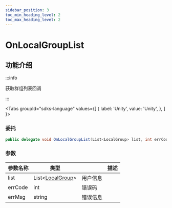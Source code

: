 ```yaml
---
sidebar_position: 3
toc_min_heading_level: 2
toc_max_heading_level: 2
---
```


# OnLocalGroupList 

## 功能介绍

:::info

获取群组列表回调

:::

<Tabs
groupId="sdks-language"
values={[
{ label: 'Unity', value: 'Unity', },
]
}>

<TabItem value="Unity">

### 委托

```C# showLineNumbers
public delegate void OnLocalGroupList(List<LocalGroup> list, int errCode, string errMsg);
```
### 参数

| 参数名称 | 类型                           || 描述     |
| -------- | -------------------------------------------------------------------------------------- | -------- | -------- |
| list | List<[LocalGroup](/class/group/groupInfo.mdx)> | 用户信息 |
| errCode | int | 错误码 |
| errMsg | string |错误信息 |

</TabItem>

</Tabs>
